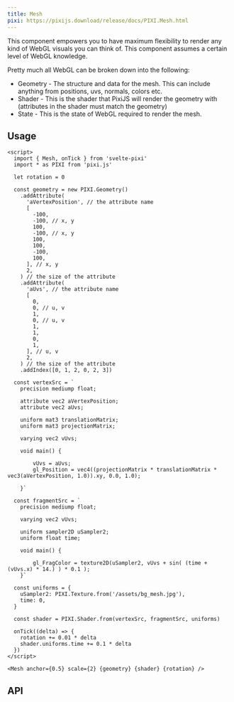 ```yaml
---
title: Mesh
pixi: https://pixijs.download/release/docs/PIXI.Mesh.html
---
```



This component empowers you to have maximum flexibility to render any kind of WebGL visuals you can think of. This component assumes a certain level of WebGL knowledge.

Pretty much all WebGL can be broken down into the following:

- Geometry - The structure and data for the mesh. This can include anything from positions, uvs, normals, colors etc.
- Shader - This is the shader that PixiJS will render the geometry with (attributes in the shader must match the geometry)
- State - This is the state of WebGL required to render the mesh.

## Usage

```svelte live
<script>
  import { Mesh, onTick } from 'svelte-pixi'
  import * as PIXI from 'pixi.js'

  let rotation = 0

  const geometry = new PIXI.Geometry()
    .addAttribute(
      'aVertexPosition', // the attribute name
      [
        -100,
        -100, // x, y
        100,
        -100, // x, y
        100,
        100,
        -100,
        100,
      ], // x, y
      2,
    ) // the size of the attribute
    .addAttribute(
      'aUvs', // the attribute name
      [
        0,
        0, // u, v
        1,
        0, // u, v
        1,
        1,
        0,
        1,
      ], // u, v
      2,
    ) // the size of the attribute
    .addIndex([0, 1, 2, 0, 2, 3])

  const vertexSrc = `
    precision mediump float;

    attribute vec2 aVertexPosition;
    attribute vec2 aUvs;

    uniform mat3 translationMatrix;
    uniform mat3 projectionMatrix;

    varying vec2 vUvs;

    void main() {

        vUvs = aUvs;
        gl_Position = vec4((projectionMatrix * translationMatrix * vec3(aVertexPosition, 1.0)).xy, 0.0, 1.0);

    }`

  const fragmentSrc = `
    precision mediump float;

    varying vec2 vUvs;

    uniform sampler2D uSampler2;
    uniform float time;

    void main() {

        gl_FragColor = texture2D(uSampler2, vUvs + sin( (time + (vUvs.x) * 14.) ) * 0.1 );
    }`

  const uniforms = {
    uSampler2: PIXI.Texture.from('/assets/bg_mesh.jpg'),
    time: 0,
  }

  const shader = PIXI.Shader.from(vertexSrc, fragmentSrc, uniforms)

  onTick((delta) => {
    rotation += 0.01 * delta
    shader.uniforms.time += 0.1 * delta
  })
</script>

<Mesh anchor={0.5} scale={2} {geometry} {shader} {rotation} />
```

## API

<ComponentAPI component="Mesh.svelte" />
